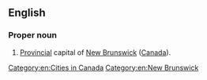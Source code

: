 ==English==

===Proper noun===
{{en-proper noun}}

# [[provincial|Provincial]] capital of [[New Brunswick]] ([[Canada]]).

[[Category:en:Cities in Canada]]
[[Category:en:New Brunswick]]